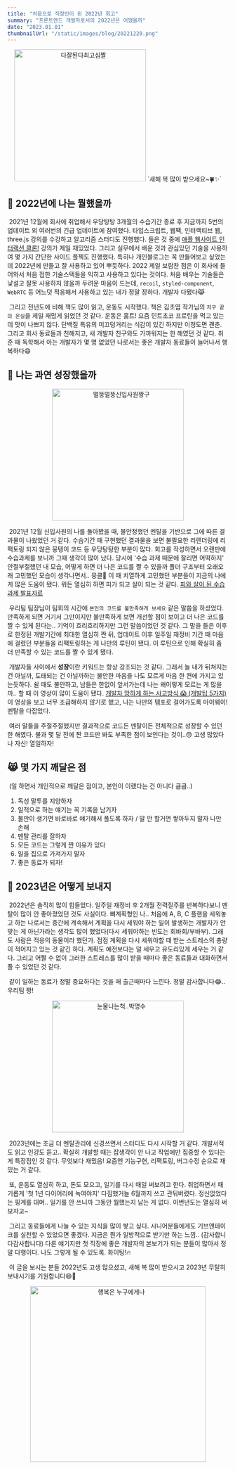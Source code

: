 ```yaml
---
title: "처음으로 직장인이 된 2022년 회고"
summary: "프론트엔드 개발자로서의 2022년은 어땠을까"
date: "2023.01.01"
thumbnailUrl: "/static/images/blog/20221220.png"
---
```


<div align="center">
	<img src="/static/images/blog/20230101.jpg" width="300px" alt="다잘된다최고심짤" />
	`새해 복 많이 받으세요~🍀✨`
</div>

## 🤔 2022년에 나는 뭘했을까

&nbsp;2021년 12월에 회사에 취업해서 우당탕탕 3개월의 수습기간 종료 후 지금까지 5번의 업데이트 외 여러번의 긴급 업데이트에 참여했다. 타입스크립트, 웹팩, 인터랙티브 웹, three.js 강의를 수강하고 알고리즘 스터디도 진행했다. 들은 것 중에 [애플 웹사이트 인터랙션 클론!](https://www.inflearn.com/course/%EC%95%A0%ED%94%8C-%EC%9B%B9%EC%82%AC%EC%9D%B4%ED%8A%B8-%EC%9D%B8%ED%84%B0%EB%9E%99%EC%85%98-%ED%81%B4%EB%A1%A0) 강의가 제일 재밌었다. 그리고 실무에서 배운 것과 관심있던 기술을 사용하여 몇 가지 간단한 사이드 플젝도 진행했다.
특히나 개인블로그는 꼭 만들어보고 싶었는데 2022년에 만들고 잘 사용하고 있어 뿌듯하다. 2022 제일 보람찬 점은 이 회사에 들어와서 처음 접한 기술스택들을 익히고 사용하고 있다는 것이다. 처음 배우는 기술들은 낯설고 잘못 사용하지 않을까 두려운 마음이 드는데, `recoil`, `styled-component`, `WebRTC` 등 어느덧 적응해서 사용하고 있는 내가 정말 장하다. 개발자 다됐다😹

&nbsp;그리고 전년도에 비해 책도 많이 읽고, 운동도 시작했다. 책은 김초엽 작가님의 `지구 끝의 온실`을 제일 재밌게 읽었던 것 같다. 운동은 홈트! 요즘 민트초코 프로틴을 먹고 있는데 맛이 나쁘지 않다. 단백질 특유의 미끄덩거리는 식감이 있긴 하지만 이정도면 괜춘. 그리고 회사 동료들과 친해지고, 새 개발자 친구와도 가까워지는 한 해였던 것 같다. 취준 때 독학해서 아는 개발자가 몇 명 없었던 나로서는 좋은 개발자 동료들이 늘어나서 행복하다😄

## 🌱 나는 과연 성장했을까

<div align="center">
	<img src="/static/images/blog/company.jpeg" width="300px" alt="멀뚱멀뚱신입사원짱구" />
</div>

&nbsp;2021년 12월 신입사원의 나를 돌아봤을 때, 불안정했던 멘탈을 기반으로 그에 따른 결과물이 나왔었던 거
같다. 수습기간 때 구현했던 결과물을 보면 불필요한 리렌더링에 리팩토링 되지 않은 뭉탱이 코드 등 우당탕탕한
부분이 많다. 회고를 작성하면서 오랜만에 수습과제를 보니까 그때 생각이 많이 났다. 당시에 '수습 과제 때문에
잘리면 어떡하지' 안절부절했던 내 모습, 어떻게 하면 더 나은 코드를 짤 수 있을까 폴더 구조부터 오래오래
고민했던 모습이 생각나면서.. 뭉클🥹 이 때 치열하게 고민했던 부분들이 지금의 나에게 많은 도움이 됐다. 뭐든
열심히 하면 피가 되고 살이 되는 것 같다. [피와 살이 된 수습과제 발표자료](https://www.miricanvas.com/v/1vkquw)

&nbsp;우리팀 팀장님이 팀회의 시간에 `본인의 코드를 불만족하게 보세요` 같은 말씀을 하셨었다. 만족하게 되면 거기서 그만이지만 불만족하게 보면 개선할 점이 보이고 더 나은 코드를 짤 수 있게 된다는.. 기억이 흐리흐리하지만 그런 말씀이었던 것 같다. 그 말을 들은 이후로 한정된 개발기간에 최대한 열심히 짠 뒤, 업데이트 이후 일주일 재정비 기간 때 마음에 걸렸던 부분들을 리팩토링하는 게 나만의 루틴이 됐다. 이 루틴으로 인해 확실히 좀 더 만족할 수 있는 코드를 짤 수 있게 됐다.

&nbsp;개발자들 사이에서 **성장**이란 키워드는 항상 강조되는 것 같다. 그래서 늘 내가 뒤쳐지는 건 아닐까, 도태되는 건 아닐까하는 불안한 마음을 나도 모르게 마음 한 켠에 가지고 있는듯하다. 쉴 때도 불안하고, 남들은 한없이 앞서가는데 나는 왜이렇게 모르는 게 많을까.. 할 때 이 영상이 많이 도움이 됐다. [개발자 망하게 하는 사고방식 😱 (개발팁 5가지)](https://www.youtube.com/watch?v=hU4kULhOdNE&ab_channel=%EB%93%9C%EB%A6%BC%EC%BD%94%EB%94%A9) 이 영상을 보고 너무 조급해하지 않기로 했고, 나는 나만의 템포로 걸어가도록 마이웨이! 멘탈을 다잡았다.

&nbsp;여러 말들을 주절주절했지만 결과적으로 코드든 멘탈이든 전체적으로 성장할 수 있던 한 해였다. 불과 몇 달 전에 짠 코드만 봐도 부족한 점이 보인다는 것이..😓 고생 많았다 나 자신! 열일하자!

## 😹 몇 가지 깨달은 점

&nbsp;(일 하면서 개인적으로 깨달은 점이고, 본인이 이랬다는 건 아니다 큼큼..)

1. 독성 말투를 지양하자
2. 일적으로 하는 얘기는 꼭 기록을 남기자
3. 불만이 생기면 바로바로 얘기해서 풀도록 하자 / 말 안 할거면 쌓아두지 말자 나만 손해
4. 멘탈 관리를 잘하자
5. 모든 코드는 그렇게 짠 이유가 있다
6. 일을 집으로 가져가지 말자
7. 좋은 동료가 되자!

## 🐥 2023년은 어떻게 보내지

&nbsp;2022년은 솔직히 많이 힘들었다. 일주일 재정비 후 2개월 전력질주를 반복하다보니 멘탈이 많이 안 좋아졌었던 것도 사실이다. 뼈계획형인 나.. 처음에 A, B, C 플랜을 세워놓고 하는 나로서는 중간에 계속해서 계획을 다시 세워야 하는 일이 발생하는 개발자가 안 맞는 게 아닌가라는 생각도 많이 했었다(다시 세워야하는 빈도는 회바회/부바부). 그래도 사람은 적응의 동물이라 했던가. 점점 계획을 다시 세워야할 때 받는 스트레스의 총량이 적어지고 있는 것 같긴 하다. 계획도 예전보다는 덜 세우고 유도리있게 세우는 거 같다. 그리고 어쩔 수 없이 그러한 스트레스를 많이 받을 때마다 좋은 동료들과 대화하면서 풀 수 있었던 것 같다.

&nbsp;같이 일하는 동료가 정말 중요하다는 것을 매 출근때마다 느낀다. 정말 감사합니다😂.. 우리팀 짱!

<div align="center">
	<img src="/static/images/blog/20230101-1.png" width="300px" alt="눈물나는척..박명수" />
</div>

&nbsp;2023년에는 조금 더 멘탈관리에 신경쓰면서 스터디도 다시 시작할 거 같다. 개발서적도 읽고 인강도 듣고.. 확실히 개발할 때는 잡생각이 안 나고 작업에만 집중할 수 있다는 게 특장점인 것 같다. 무엇보다 재밌음! 요즘엔 기능구현, 리팩토링, 버그수정 순으로 재밌는 거 같다.

&nbsp;또, 운동도 열심히 하고, 돈도 모으고, 일기를 다시 매일 써보려고 한다. 취업하면서 패기롭게 '첫 1년 다이어리에 녹여야지' 다짐했거늘 6월까지 쓰고 관둬버렸다. 정신없었다는 핑계를 대며.. 일기를 안 쓰니까 그동안 뭘했는지 남는 게 없다. 이번년도는 열심히 써보자고~

&nbsp;그리고 동료들에게 나눌 수 있는 지식을 많이 쌓고 싶다. 시니어분들에게도 기브앤테이크를 실천할 수 있었으면 좋겠다. 지금은 뭔가 일방적으로 받기만 하는 느낌.. (감사합니다감사합니다) 다른 얘기지만 첫 직장에 좋은 개발자의 본보기가 되는 분들이 많아서 정말 다행이다. 나도 그렇게 될 수 있도록. 화이팅!🔥

&nbsp;이 글을 보시는 분들 2022년도 고생 많으셨고, 새해 복 많이 받으시고 2023년 무탈히 보내시기를 기원합니다😄🙏

<div align="center">
	<img src="/static/images/blog/happy.jpeg" width="400px" alt="행복은 누구에게나" />
</div>
